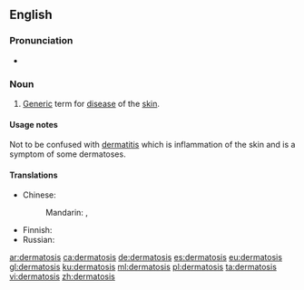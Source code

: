 ==English==

===Pronunciation===
* {{a|UK}} {{IPA|/ˌdɜːməˈtəʊsɪs/|lang=en}}

===Noun===
{{en-noun|dermatoses}}
{{wikipedia}}

# {{label|en|medicine}} [[generic|Generic]] term for [[disease]] of the [[skin]].

====Usage notes====
Not to be confused with [[dermatitis]] which is inflammation of the skin and is a symptom of some dermatoses.

====Translations====
{{trans-top|disease of the skin}}
* Chinese: 
*: Mandarin: {{t+|cmn|皮膚病}}, {{t+|cmn|皮肤病|tr=pífūbìng}}
{{trans-mid}}
* Finnish: {{t|fi|dermatoosi}}
* Russian: {{t+|ru|дермато́з|m|sc=Cyrl}}
{{trans-bottom}}

[[ar:dermatosis]]
[[ca:dermatosis]]
[[de:dermatosis]]
[[es:dermatosis]]
[[eu:dermatosis]]
[[gl:dermatosis]]
[[ku:dermatosis]]
[[ml:dermatosis]]
[[pl:dermatosis]]
[[ta:dermatosis]]
[[vi:dermatosis]]
[[zh:dermatosis]]